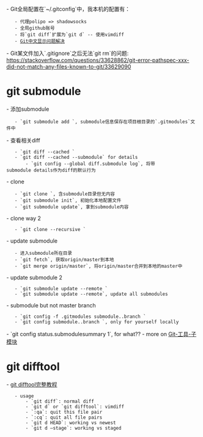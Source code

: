 
- Git全局配置在`~/.gitconfig`中，我本机的配置有：
    - 代理polipo => shadowsocks
    - 全局github账号
    - 将`git diff`扩展为`git d` -- 使用vimdiff
    - [[http://xstarcd.github.io/wiki/shell/git_chinese.html|Git中文显示问题解决]]
- Git某文件加入`.gitignore`之后无法`git rm`的问题: https://stackoverflow.com/questions/33628862/git-error-pathspec-xxx-did-not-match-any-files-known-to-git/33629090

= git submodule =
- 添加submodule
    - `git submodule add <submodule_url>`, submodule信息保存在项目根目录的`.gitmodules`文件中
- 查看相关diff
    - `git diff --cached <submodule_name>`
    - `git diff --cached --submodule` for details
        - `git config --global diff.submodule log`, 将带submodule details作为diff的默认行为
- clone
    - `git clone <submodule_url>`, 含submodule目录但无内容
    - `git submodule init`, 初始化本地配置文件
    - `git submodule update`, 拿到submodule内容
- clone way 2
    - `git clone --recursive <submodule_url>`
- update submodule
    - 进入submodule所在目录
    - `git fetch`, 获取origin/master到本地
    - `git merge origin/master`, 将origin/master合并到本地的master中
- update submodule 2
    - `git submodule update --remote <submodule_name>`
    - `git submodule update --remote`, update all submodules
- submodule but not master branch
    - `git config -f .gitmodules submodule.<submodule_name>.branch <branch_name>`
    - `git config submodule.<submodule_name>.branch <branch_name>`, only for yourself locally
- `git config status.submodulesummary 1`, for what??
- more on [[https://git-scm.com/book/zh/v2/Git-工具-子模块|Git-工具-子模块]]

= git difftool =
- [[https://blog.csdn.net/hittata/article/details/79309483|git difftool完整教程]]
{{{bash
git config --global diff.tool vimdiff
git config --global difftool.prompt false
git config --global alias.d difftool
git config --global difftool.trustExitCode true
}}}
    - usage
        - `git diff`: normal diff
        - `git d` or `git difftool`: vimdiff
        - `:qa`: quit this file pair
        - `:cq`: quit all file pairs
        - `git d HEAD`: working vs newest
        - `git d –stage`: working vs staged
